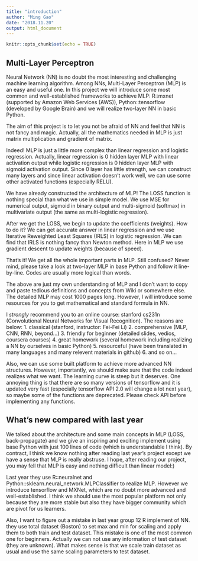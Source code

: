 ```yaml
---
title: "introduction"
author: "Ming Gao"
date: "2018.11.20"
output: html_document
---
```


```r
knitr::opts_chunk$set(echo = TRUE)
```

## Multi-Layer Perceptron

Neural Network (NN) is no doubt the most interesting and challenging machine learning algorithm. Among NNs, Multi-Layer Perceptron (MLP) is an easy and useful one. In this project we will introduce some most common and well-established frameworks to achieve MLP: R::mxnet (supported by Amazon Web Services (AWS)), Python::tensorflow (developed by Google Brain) and we will realize two-layer NN in basic Python.

The aim of this project is to let you not be afraid of NN and feel that NN is not fancy and magic. Actually, all the mathematics needed in MLP is just matrix multiplication and gradient of matrix.

Indeed! MLP is just a little more complex than linear regression and logistic regression. Actually, linear regression is 0 hidden layer MLP with linear activation output while logistic regression is 0 hidden layer MLP with sigmoid activation output. Since 0 layer has little strength, we can construct many layers and since linear activation doesn't work well, we can use some other activated functions (especially RELU).

We have already constructed the architecture of MLP! The LOSS function is nothing special than what we use in simple model. We use MSE for numerical output, sigmoid in binary output and multi-sigmoid (softmax) in multivariate output (the same as multi-logistic regression).

After we get the LOSS, we begin to update the coefficients (weights). How to do it? We can get accurate answer in linear regression and we use Iterative Reweighted Least Squares (IRLS) in logistic regression. We can find that IRLS is nothing fancy than Newton method. Here in MLP we use gradient descent to update weights (because of speed).

That's it! We get all the whole important parts in MLP. Still confused? Never mind, please take a look at two-layer MLP in base Python and follow it line-by-line. Codes are usually more logical than words.

The above are just my own understanding of MLP and I don't want to copy and paste tedious definitions and concepts from Wiki or somewhere else. The detailed MLP may cost 1000 pages long. However, I will introduce some resources for you to get mathematical and standard formula in NN.

I *strongly* recommend you to an online course: stanford cs231n (Convolutional Neural Networks for Visual Recognition). The reasons are below: 1. classical (stanford, instructor: Fei-Fei Li) 2. comprehensive (MLP, CNN, RNN, beyond...) 3. friendly for beginner (detailed slides, vedios, coursera courses) 4. great homework (several homework including realizing a NN by ourselves in basic Python) 5. resourceful (have been translated in many languages and many relevent materials in github) 6. and so on...

Also, we can use some built platform to achieve more advanced NN structures. However, importantly, we should make sure that the code indeed realizes what we want. The learning curve is steep but it deserves. One annoying thing is that there are so many versions of tensorflow and it is updated very fast (especially tensorflow API 2.0 will change a lot next year), so maybe some of the functions are deprecated. Please check API before implementing any functions.

## What's new compared with last year

We talked about the architecture and some main concepts in MLP (LOSS, back-propagate) and we give an inspiring and exciting implement using base Python with just 100 lines of code (which is understandable I think). By contract, I think we know nothing after reading last year's project except we have a sense that MLP is really abstruse. I hope, after reading our project, you may fell that MLP is easy and nothing difficult than linear model:)

Last year they use R::neuralnet and Python::sklearn.neural\_network.MLPClassifier to realize MLP. However we introduce tensorflow and MXNet, which are no doubt more advanced and well-established. I think we should use the most popular platform not only because they are more stable but also they have bigger community which are pivot for us learners.

Also, I want to figure out a mistake in last year group 12 R implement of NN. they use total dataset (Boston) to set max and min for scaling and apply them to both train and test dataset. This mistake is one of the most common one for beginners. Actually we can not use any information of test dataset (they are unknown). What makes sense is that we scale train dataset as usual and use the same scaling parameters to test dataset.
